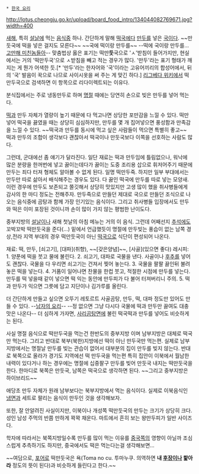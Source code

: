  * [[한국 요리]]

http://lotus.cheongju.go.kr/upload/board_food_intro/134044082769671.jpg?width=400

[[새해]], 특히 [[설날]]에 먹는 [[음식]]중 하나. 간단하게 말해 [[떡국]]에다 [[만두]]를 넣은 [[국]]이다. ~~만둣국에 떡을 넣은 걸지도 모른다~~ ~~국에 떡이랑 만두를~~ --떡에 국이랑 만두를...[[고만해 미친놈들아]]-- 맞춤법상 옳은 표기는 떡만'''둣'''국으로 'ㅅ'받침이 들어가지만, 현실에서는 거의 '떡만두국'으로 ㅅ받침을 빼고 적는 경우가 많다. '만두'라는 표기 형태가 깨지는 게 뭔가 어색한 듯.[* '만두'라는 한자어와 '국'이라는 고유어끼리의 합성어에서, 뒤의 '국' 발음이 {{{[}}}꾹{{{]}}}으로 나므로 사이시옷을 써 주는 게 맞긴 하다.] [[리그베다 위키]]에서 떡만두국으로 검색하면 이 항목으로 리다이렉트되는 이유다.

분식집에서는 주로 냉동만두로 하며 [[명절]] 때에는 당연히 손으로 빚은 만두를 넣어 먹는다.

[[떡]]과 만두 자체가 열량이 높기 때문에 다 먹고나면 상당한 포만감을 느낄 수 있다. 떡만 넣어 떡국을 끓였을 때는 상당히 심심하지만, 만두를 몇 개 집어넣으면 풍성함과 만족감을 느낄 수 있다. ~~떡국과 만두를 동시에 먹고 싶은 사람들이 먹으면 특별히 좋고~~ 떡과 만두의 조합이 생각보다 괜찮아서 떡국이나 만둣국보다 이쪽을 선호하는 사람도 많다.

그런데, 군대에선 좀 얘기가 달라진다. 일단 재료는 떡과 만두임에 틀림없으나, 워낙에 많은 분량을 한꺼번에 넣고 끓이는데다가 끓이는 도중 조리용 삽으로 휘저어주기 때문에 만두는 죄다 터져 형체도 알아볼 수 없게 된다. 일명 떡만두죽. 하지만 일부 부대에서는 만두만 따로 삶아서 배식해주는 경우도 있다. 다 끓인 떡국에 만두를 따로 넣는 모양새. 이런 경우에 만두도 보존되고 쫄깃해서 상당히 맛있지만 고생 많이 했을 취사병들에게 감사의 한 마디 정도는 전해주자. 만두죽으로 만들던 제대로 국으로 만들던 조식으로 나오는 음식중에 곰탕과 함께 가장 인기있는 음식이다. 그리고 취사병들 입장에서도 만두와 떡은 이미 포장된 것이니까 손이 많이 가지 않는 평범한 난이도다. 

중부지방의 [[설날]]이나 새해 첫날의 아침 메뉴는 거의 이 음식. 그런데 어째선지 [[추석]]에도 꼬박꼬박 떡만둣국을 준다(...) 밑에서 언급했듯이 명절에 만두빚는 풍습이 없는 남쪽 경상,전라 지역 부대의 경우 떡만둣국이 아닌 [[떡국]]으로 식단이 편성되어 나온다.

재료: 떡, 만두, [쇠고기], [대파](취향), ~~[갖은양념]~~, [사골](있으면 좋다)
레시피:
1. 양푼에 떡을 붓고 물에 불린다. 
2. 쇠고기, 대파로 국물을 낸다. 사골이나 [[후추]]를 넣어도 괜찮다. 국물을 다 우리면 쇠고기는 건져서 찢어 놓는다.
3. 국물을 팔팔 끓인뒤 불려놓은 떡을 넣는다.
4. 거품이 일어나면 찬물을 한컵 붓고, 적절한 시점에 만두를 넣는다. 만두를 떡 넣을때 같이 넣으면 떡 익는 동안에 만두피가 다 불어 터져버리니 주의.
5. 떡과 만두가 익으면 그릇에 담고 지단이나 김가루를 올린다.

더 간단하게 만들고 싶으면 오뚜기 레토르트 사골곰탕, 만두, 떡, 대파 정도만 있어도 만들 수 있다. --[[남자의 요리]]-- --정 없으면 그냥 다시다 국물에 떡과 만두만 끓여도 대충 맛은 나온다-- 더 심하게 가자면, [[사리곰탕면]]에 불린 떡국떡과 만두를 넣어도 비슷하게는 된다.

사실 명절 음식으로 떡만두국을 먹는건 한반도의 중부지방 이며 남부지방은 대체로 떡국만 먹는다. 그리고 반대로 북부(북한)지방에선 떡이 아닌 만두국만 먹는편. 실제로 남부지방에서는 명절날 만두를 빚는 관습이 없어서 대부분의 집이 만두를 빚지 않는다. 반대로 북쪽으로 올라가 경기도 지역에선 떡 만두국을 먹는편 특히 집안이 이북에서 월남한 내력이 있다거나 하는 경우에는 명절에 십중팔구 만두를 빚어 만둣국 내지는 떡만둣국을 한다. 한마디로 북쪽은 만둣국, 남쪽은 떡국으로 생각하면 된다. ~~그리고 중부지방은 하이브리드~~

애당초 만두 자체가 원래 남부보다는 북부지방에서 먹는 음식이다. 실제로 이북음식인 [[냉면]]과 세트로 팔리는 음식이 만두인 것을 생각해보자.

또한, 잘 안알려진 사실이지만, 이북이나 개성쪽 떡만둣국의 만두는 크기가 상당히 크다. 성인 남성 주먹의 반쯤 만하게 꽉꽉 채운다. 마트에서 흔히 보는 왕만두피가 일반 사이즈다.

학자에 따라서는 북쪽지방일수록 만두를 많이 먹는 이유를 [[중국]]쪽의 영향이 아닐까 조심스럽게 추측하기도 하지만, 중국에서도 떡은 먹는다는걸 생각해보면... 

~~여담으로, [[포어]]로 떡만둣국은 욕(Toma no cu. 투마누쿠. 의역하면 '''내 [[후장]]이나 핥아라''' 정도의 뜻이 된다)과 비슷하게 들린다고 한다.~~

